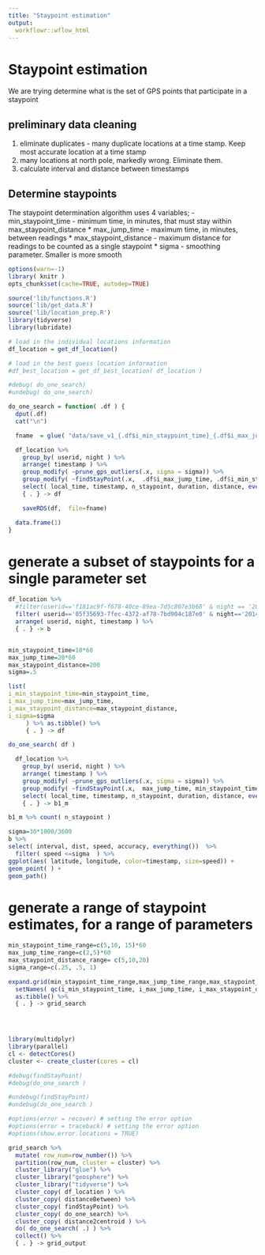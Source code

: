 ```yaml
---
title: "Staypoint estimation"
output:
  workflowr::wflow_html
---
```


# Staypoint estimation

We are trying determine what is the set of GPS points that participate in a staypoint

## preliminary data cleaning
1) eliminate duplicates - many duplicate locations at a time stamp. Keep most accurate location at a time stamp
2) many locations at north pole, markedly wrong.  Eliminate them.
3) calculate interval and distance between timestamps

## Determine staypoints

The staypoint determination algorithm uses 4 variables;
 - min_staypoint_time  - minimum time, in minutes, that must stay within max_staypoint_distance
 * max_jump_time - maximum time, in minutes, between readings
 * max_staypoint_distance - maximum distance for readings to be counted as a single staypoint
 * sigma - smoothing parameter.  Smaller is more smooth


```r
options(warn=-1)
library( knitr )
opts_chunk$set(cache=TRUE, autodep=TRUE)

source('lib/functions.R')
source('lib/get_data.R')
source('lib/location_prep.R')
library(tidyverse)
library(lubridate)

# load in the individual locations information
df_location = get_df_location()

# load in the best guess location information
#df_best_location = get_df_best_location( df_location )

```

```r


#debug( do_one_search)
#undebug( do_one_search)

do_one_search = function( .df ) {
  dput(.df)
  cat("\n")

  fname  = glue( "data/save_v1_{.df$i_min_staypoint_time}_{.df$i_max_jump_time}_{.df$i_max_staypoint_distance}_{.df$i_sigma}_df.rds")

  df_location %>%  
    group_by( userid, night ) %>%
    arrange( timestamp ) %>%
    group_modify( ~prune_gps_outliers(.x, sigma = sigma)) %>%
    group_modify( ~findStayPoint(.x,  .df$i_max_jump_time, .df$i_min_staypoint_time, .df$i_max_staypoint_distance)) %>%
    select( local_time, timestamp, n_staypoint, duration, distance, everything()) %>% 
    { . } -> df

    saveRDS(df,  file=fname)

  data.frame(1)
}


```


# generate a subset of staypoints for a single parameter set


```r

df_location %>% 
  #filter(userid=='f181ac9f-f678-40ce-89ea-7d5c807e3b68' & night == '2014-10-18') %>%
  filter( userid=='05f35693-7fec-4372-af78-7bd904c187e0' & night=='2014-10-10'  ) %>% 
  arrange( userid, night, timestamp ) %>%
  { . } -> b


min_staypoint_time=10*60
max_jump_time=20*60
max_staypoint_distance=200
sigma=.5

list(
i_min_staypoint_time=min_staypoint_time,
i_max_jump_time=max_jump_time,
i_max_staypoint_distance=max_staypoint_distance,
i_sigma=sigma
     ) %>% as.tibble() %>% 
     { . } -> df

do_one_search( df )

  df_location %>%  
    group_by( userid, night ) %>%
    arrange( timestamp ) %>%
    group_modify( ~prune_gps_outliers(.x, sigma = sigma)) %>%
    group_modify( ~findStayPoint(.x,  max_jump_time, min_staypoint_time, max_staypoint_distance)) %>%
    select( local_time, timestamp, n_staypoint, duration, distance, everything()) %>% 
    { . } -> b1_m

b1_m %>% count( n_staypoint )


```

```r

sigma=30*1000/3600
b %>% 
select( interval, dist, speed, accuracy, everything())  %>% 
  filter( speed <=sigma  ) %>%
ggplot(aes( latitude, longitude, color=timestamp, size=speed)) + 
geom_point( ) + 
geom_path()

```

# generate a range of staypoint estimates, for a range of parameters


```r

min_staypoint_time_range=c(5,10, 15)*60
max_jump_time_range=c(2,5)*60
max_staypoint_distance_range= c(5,10,20)
sigma_range=c(.25, .5, 1)

expand.grid(min_staypoint_time_range,max_jump_time_range,max_staypoint_distance_range, sigma_range ) %>% 
  setNames( qc(i_min_staypoint_time, i_max_jump_time, i_max_staypoint_distance, i_sigma )) %>%
  as.tibble() %>% 
  { . } -> grid_search 
  



library(multidplyr)
library(parallel)
cl <- detectCores()
cluster <- create_cluster(cores = cl)

#debug(findStayPoint)
#debug(do_one_search )

#undebug(findStayPoint)
#undebug(do_one_search )

#options(error = recover) # setting the error option
#options(error = traceback) # setting the error option
#options(show.error.locations = TRUE)

grid_search %>%
  mutate( row_num=row_number()) %>%
  partition(row_num, cluster = cluster) %>%
  cluster_library("glue") %>%
  cluster_library("geosphere") %>%
  cluster_library("tidyverse") %>%
  cluster_copy( df_location ) %>%
  cluster_copy( distanceBetween) %>%
  cluster_copy( findStayPoint) %>%
  cluster_copy( do_one_search) %>%
  cluster_copy( distance2centroid ) %>%
  do( do_one_search( .) ) %>%
  collect() %>% 
  { . } -> grid_output

```
